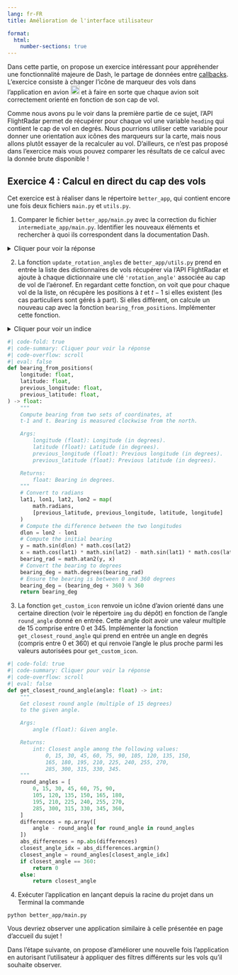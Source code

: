 ```yaml
---
lang: fr-FR
title: Amélioration de l'interface utilisateur

format:
  html:
    number-sections: true
---
```


Dans cette partie, on propose un exercice intéressant pour appréhender une fonctionnalité majeure de Dash, le partage de données entre [callbacks](https://dash.plotly.com/sharing-data-between-callbacks). L'exercice consiste à changer l'icône de marqueur des vols dans l'application en avion ![](img/plane.png){height=20} et à faire en sorte que chaque avion soit correctement orienté en fonction de son cap de vol.

Comme nous avons pu le voir dans la première partie de ce sujet, l'API FlightRadar permet de récupérer pour chaque vol une variable `heading` qui contient le cap de vol en degrés. Nous pourrions utiliser cette variable pour donner une orientation aux icônes des marqueurs sur la carte, mais nous allons plutôt essayer de la recalculer au vol. D'ailleurs, ce n'est pas proposé dans l'exercice mais vous pouvez comparer les résultats de ce calcul avec la donnée brute disponible !

::: {.callout-tip collapse="false" icon=false}
## `<i class="bi bi-book"></i>`{=html} Exercice 4 : Calcul en direct du cap des vols

Cet exercice est à réaliser dans le répertoire `better_app`, qui contient encore une fois deux fichiers `main.py` et `utils.py`.

1. Comparer le fichier `better_app/main.py` avec la correction du fichier `intermediate_app/main.py`. Identifier les nouveaux éléments et rechercher à quoi ils correspondent dans la documentation Dash.

<details>
<summary>Cliquer pour voir la réponse</summary>
On a plusieurs nouveaux éléments. D'abord, la mise en page de l'application intègre 3 nouveaux composants `dcc.Store`. Ce composant permet de stocker de la donnée JSON dans le navigateur de l'utilisateur. On va s'en servir pour communiquer la position précédente des vols en activité à chaque callback.

L'attribut `storage_type` du composant détermine le type de stockage utilisé:
    - `memory`: les données sont effacées lors d'un rafraichissement de la page;
    - `local`: les données sont conservées après la sortie du navigateur;
    - `session`: les données sont effacées après la sortie du navigateur.

Le décorateur de callback a également changé:
```python
#| eval: false
#| code-overflow: scroll
@app.callback(
    [Output('map', 'children'), Output('memory', 'data')],
    [Input('interval-component', 'n_intervals')],
    [State('memory', 'data')]
)
```

- Premièrement, le callback met maintenant à jour deux attributs, l'attribut `children` du `dl.MapContainer` mais aussi l'attribut `data` d'un `dcc.Store`. C'est cet attribut qui est utilisé pour transmettre des données entre callbacks;
- Deuxièmement, `dash.dependencies.State` permet de transmettre des données sans déclencher de callback lorsque l'attribut indiqué est modifié. Ici, on transmet les données du `dcc.Store 'memory'`.

La fonction `update_graph_live` prend ainsi un argument supplémentaire en entrée, `previous_data`. Nous souhaitons ajouter aux dictionnaires des vols de la liste `data` une clé `rotation_angle` qui contient le cap de vol en degrés. Un bloc conditionnel a donc été ajouté pour:

- Initialiser cette clé à 0 pour chaque vol (lorsque le `dcc.Store` a son attribut `data` vide, donc à l'ouverture de la page);
- Calculer un nouveau cap à chaque callback à partir des données de position au temps $t$ et au temps $t-1$.

Enfin, la liste `children` renvoyée par la fonction `update_graph_live` est légèrement modifiée. Chaque marqueur a maintenant un icône spécifique récupéré grâce aux fonctions `get_custom_icon` et `get_closest_round_angle`.
</details>

2. La fonction `update_rotation_angles` de `better_app/utils.py` prend en entrée la liste des dictionnaires de vols récupérer via l'API FlightRadar et ajoute à chaque dictionnaire une clé `'rotation_angle'` associée au cap de vol de l'aéronef. En regardant cette fonction, on voit que pour chaque vol de la liste, on récupère les positions à $t$ et $t-1$ si elles existent (les cas particuliers sont gérés à part). Si elles diffèrent, on calcule un nouveau cap avec la fonction `bearing_from_positions`. Implémenter cette fonction.

<details>
<summary>Cliquer pour voir un indice</summary>
Pour calculer un cap à partir de positions différentes à $t$ et $t-1$ en degrés, on pourra suivre les étapes suivantes:

- Conversion des coordonnées en radians:
$$
\text{lat}_1 \rightarrow \phi_1 = \text{lat}_1 \times \frac{\pi}{180}
$$

$$
\text{lon}_1 \rightarrow \lambda_1 = \text{lon}_1 \times \frac{\pi}{180}
$$

$$
\text{lat}_2 \rightarrow \phi_2 = \text{lat}_2 \times \frac{\pi}{180}
$$

$$
\text{lon}_2 \rightarrow \lambda_2 = \text{lon}_2 \times \frac{\pi}{180}
$$

- Calcul du cap: utiliser les formules suivantes pour calculer le cap \theta (en radians):

$$
\Delta\lambda = \lambda_2 - \lambda_1
$$

$$
y = \sin(\Delta\lambda) \cdot \cos(\phi_2)
$$

$$
x = \cos(\phi_1) \cdot \sin(\phi_2) - \sin(\phi_1) \cdot \cos(\phi_2) \cdot \cos(\Delta\lambda)
$$

$$
\theta = \text{atan2}(y, x)
$$

- Conversion du cap en degrés:

$$
\theta_{\text{degrés}} = \theta \times \frac{180}{\pi}
$$

- Normalisation de l'angle pour qu'il soit compris entre 0 et 360 degrés:

$$
\theta_{\text{degrés}} = (\theta_{\text{degrés}} + 360) \mod 360
$$
</details>

```python
#| code-fold: true
#| code-summary: Cliquer pour voir la réponse
#| code-overflow: scroll
#| eval: false
def bearing_from_positions(
    longitude: float,
    latitude: float,
    previous_longitude: float,
    previous_latitude: float,
) -> float:
    """
    Compute bearing from two sets of coordinates, at
    t-1 and t. Bearing is measured clockwise from the north.

    Args:
        longitude (float): Longitude (in degrees).
        latitude (float): Latitude (in degrees).
        previous_longitude (float): Previous longitude (in degrees).
        previous_latitude (float): Previous latitude (in degrees).

    Returns:
        float: Bearing in degrees.
    """
    # Convert to radians
    lat1, lon1, lat2, lon2 = map(
        math.radians,
        [previous_latitude, previous_longitude, latitude, longitude]
    )
    # Compute the difference between the two longitudes
    dlon = lon2 - lon1
    # Compute the initial bearing
    y = math.sin(dlon) * math.cos(lat2)
    x = math.cos(lat1) * math.sin(lat2) - math.sin(lat1) * math.cos(lat2) * math.cos(dlon)
    bearing_rad = math.atan2(y, x)
    # Convert the bearing to degrees
    bearing_deg = math.degrees(bearing_rad)
    # Ensure the bearing is between 0 and 360 degrees
    bearing_deg = (bearing_deg + 360) % 360
    return bearing_deg
```

3. La fonction `get_custom_icon` renvoie un icône d'avion orienté dans une certaine direction (voir le répertoire `img` du dépôt) en fonction de l'angle `round_angle` donné en entrée. Cette angle doit avoir une valeur multiple de 15 comprise entre 0 et 345. Implémenter la fonction `get_closest_round_angle` qui prend en entrée un angle en degrés (compris entre 0 et 360) et qui renvoie l'angle le plus proche parmi les valeurs autorisées pour `get_custom_icon`.

```python
#| code-fold: true
#| code-summary: Cliquer pour voir la réponse
#| code-overflow: scroll
#| eval: false
def get_closest_round_angle(angle: float) -> int:
    """
    Get closest round angle (multiple of 15 degrees)
    to the given angle.

    Args:
        angle (float): Given angle.

    Returns:
        int: Closest angle among the following values:
            0, 15, 30, 45, 60, 75, 90, 105, 120, 135, 150,
            165, 180, 195, 210, 225, 240, 255, 270,
            285, 300, 315, 330, 345.
    """
    round_angles = [
        0, 15, 30, 45, 60, 75, 90,
        105, 120, 135, 150, 165, 180,
        195, 210, 225, 240, 255, 270,
        285, 300, 315, 330, 345, 360,
    ]
    differences = np.array([
        angle - round_angle for round_angle in round_angles
    ])
    abs_differences = np.abs(differences)
    closest_angle_idx = abs_differences.argmin()
    closest_angle = round_angles[closest_angle_idx]
    if closest_angle == 360:
        return 0
    else:
        return closest_angle
```

4. Exécuter l'application en lançant depuis la racine du projet dans un Terminal la commande
```
python better_app/main.py
```

Vous devriez observer une application similaire à celle présentée en page d'accueil du sujet !

:::

Dans l'étape suivante, on propose d'améliorer une nouvelle fois l'application en autorisant l'utilisateur à appliquer des filtres différents sur les vols qu'il souhaite observer.
